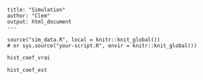 ```---
title: "Simulation"
author: "Clem"
output: html_document
---

source("sim_data.R", local = knitr::knit_global())
# or sys.source("your-script.R", envir = knitr::knit_global())
```

```r
hist_coef_vrai

```
```r
hist_coef_est
```

